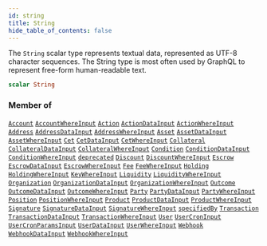 ```yaml
---
id: string
title: String
hide_table_of_contents: false
---
```








The `String` scalar type represents textual data, represented as UTF-8 character sequences. The String type is most often used by GraphQL to represent free-form human-readable text.

```graphql
scalar String
```




### Member of

[`Account`](/docs/api/objects/account)  <Badge class="secondary" text="object"/><Bullet />[`AccountWhereInput`](/docs/api/inputs/account-where-input)  <Badge class="secondary" text="input"/><Bullet />[`Action`](/docs/api/objects/action)  <Badge class="secondary" text="object"/><Bullet />[`ActionDataInput`](/docs/api/inputs/action-data-input)  <Badge class="secondary" text="input"/><Bullet />[`ActionWhereInput`](/docs/api/inputs/action-where-input)  <Badge class="secondary" text="input"/><Bullet />[`Address`](/docs/api/objects/address)  <Badge class="secondary" text="object"/><Bullet />[`AddressDataInput`](/docs/api/inputs/address-data-input)  <Badge class="secondary" text="input"/><Bullet />[`AddressWhereInput`](/docs/api/inputs/address-where-input)  <Badge class="secondary" text="input"/><Bullet />[`Asset`](/docs/api/objects/asset)  <Badge class="secondary" text="object"/><Bullet />[`AssetDataInput`](/docs/api/inputs/asset-data-input)  <Badge class="secondary" text="input"/><Bullet />[`AssetWhereInput`](/docs/api/inputs/asset-where-input)  <Badge class="secondary" text="input"/><Bullet />[`Cet`](/docs/api/objects/cet)  <Badge class="secondary" text="object"/><Bullet />[`CetDataInput`](/docs/api/inputs/cet-data-input)  <Badge class="secondary" text="input"/><Bullet />[`CetWhereInput`](/docs/api/inputs/cet-where-input)  <Badge class="secondary" text="input"/><Bullet />[`Collateral`](/docs/api/objects/collateral)  <Badge class="secondary" text="object"/><Bullet />[`CollateralDataInput`](/docs/api/inputs/collateral-data-input)  <Badge class="secondary" text="input"/><Bullet />[`CollateralWhereInput`](/docs/api/inputs/collateral-where-input)  <Badge class="secondary" text="input"/><Bullet />[`Condition`](/docs/api/objects/condition)  <Badge class="secondary" text="object"/><Bullet />[`ConditionDataInput`](/docs/api/inputs/condition-data-input)  <Badge class="secondary" text="input"/><Bullet />[`ConditionWhereInput`](/docs/api/inputs/condition-where-input)  <Badge class="secondary" text="input"/><Bullet />[`deprecated`](/docs/api/directives/deprecated)  <Badge class="secondary" text="directive"/><Bullet />[`Discount`](/docs/api/objects/discount)  <Badge class="secondary" text="object"/><Bullet />[`DiscountWhereInput`](/docs/api/inputs/discount-where-input)  <Badge class="secondary" text="input"/><Bullet />[`Escrow`](/docs/api/objects/escrow)  <Badge class="secondary" text="object"/><Bullet />[`EscrowDataInput`](/docs/api/inputs/escrow-data-input)  <Badge class="secondary" text="input"/><Bullet />[`EscrowWhereInput`](/docs/api/inputs/escrow-where-input)  <Badge class="secondary" text="input"/><Bullet />[`Fee`](/docs/api/objects/fee)  <Badge class="secondary" text="object"/><Bullet />[`FeeWhereInput`](/docs/api/inputs/fee-where-input)  <Badge class="secondary" text="input"/><Bullet />[`Holding`](/docs/api/objects/holding)  <Badge class="secondary" text="object"/><Bullet />[`HoldingWhereInput`](/docs/api/inputs/holding-where-input)  <Badge class="secondary" text="input"/><Bullet />[`KeyWhereInput`](/docs/api/inputs/key-where-input)  <Badge class="secondary" text="input"/><Bullet />[`Liquidity`](/docs/api/objects/liquidity)  <Badge class="secondary" text="object"/><Bullet />[`LiquidityWhereInput`](/docs/api/inputs/liquidity-where-input)  <Badge class="secondary" text="input"/><Bullet />[`Organization`](/docs/api/objects/organization)  <Badge class="secondary" text="object"/><Bullet />[`OrganizationDataInput`](/docs/api/inputs/organization-data-input)  <Badge class="secondary" text="input"/><Bullet />[`OrganizationWhereInput`](/docs/api/inputs/organization-where-input)  <Badge class="secondary" text="input"/><Bullet />[`Outcome`](/docs/api/objects/outcome)  <Badge class="secondary" text="object"/><Bullet />[`OutcomeDataInput`](/docs/api/inputs/outcome-data-input)  <Badge class="secondary" text="input"/><Bullet />[`OutcomeWhereInput`](/docs/api/inputs/outcome-where-input)  <Badge class="secondary" text="input"/><Bullet />[`Party`](/docs/api/objects/party)  <Badge class="secondary" text="object"/><Bullet />[`PartyDataInput`](/docs/api/inputs/party-data-input)  <Badge class="secondary" text="input"/><Bullet />[`PartyWhereInput`](/docs/api/inputs/party-where-input)  <Badge class="secondary" text="input"/><Bullet />[`Position`](/docs/api/objects/position)  <Badge class="secondary" text="object"/><Bullet />[`PositionWhereInput`](/docs/api/inputs/position-where-input)  <Badge class="secondary" text="input"/><Bullet />[`Product`](/docs/api/objects/product)  <Badge class="secondary" text="object"/><Bullet />[`ProductDataInput`](/docs/api/inputs/product-data-input)  <Badge class="secondary" text="input"/><Bullet />[`ProductWhereInput`](/docs/api/inputs/product-where-input)  <Badge class="secondary" text="input"/><Bullet />[`Signature`](/docs/api/objects/signature)  <Badge class="secondary" text="object"/><Bullet />[`SignatureDataInput`](/docs/api/inputs/signature-data-input)  <Badge class="secondary" text="input"/><Bullet />[`SignatureWhereInput`](/docs/api/inputs/signature-where-input)  <Badge class="secondary" text="input"/><Bullet />[`specifiedBy`](/docs/api/directives/specified-by)  <Badge class="secondary" text="directive"/><Bullet />[`Transaction`](/docs/api/objects/transaction)  <Badge class="secondary" text="object"/><Bullet />[`TransactionDataInput`](/docs/api/inputs/transaction-data-input)  <Badge class="secondary" text="input"/><Bullet />[`TransactionWhereInput`](/docs/api/inputs/transaction-where-input)  <Badge class="secondary" text="input"/><Bullet />[`User`](/docs/api/objects/user)  <Badge class="secondary" text="object"/><Bullet />[`UserCronInput`](/docs/api/inputs/user-cron-input)  <Badge class="secondary" text="input"/><Bullet />[`UserCronParamsInput`](/docs/api/inputs/user-cron-params-input)  <Badge class="secondary" text="input"/><Bullet />[`UserDataInput`](/docs/api/inputs/user-data-input)  <Badge class="secondary" text="input"/><Bullet />[`UserWhereInput`](/docs/api/inputs/user-where-input)  <Badge class="secondary" text="input"/><Bullet />[`Webhook`](/docs/api/objects/webhook)  <Badge class="secondary" text="object"/><Bullet />[`WebhookDataInput`](/docs/api/inputs/webhook-data-input)  <Badge class="secondary" text="input"/><Bullet />[`WebhookWhereInput`](/docs/api/inputs/webhook-where-input)  <Badge class="secondary" text="input"/>



